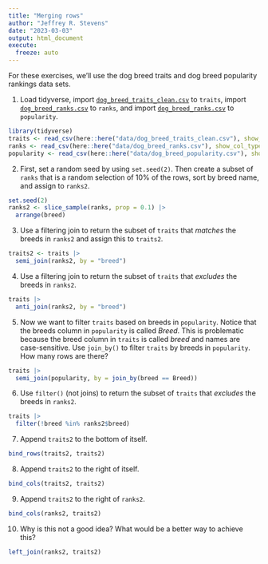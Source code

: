 ```yaml
---
title: "Merging rows"
author: "Jeffrey R. Stevens"
date: "2023-03-03"
output: html_document
execute:
  freeze: auto
---
```


For these exercises, we'll use the dog breed traits and dog breed popularity rankings data sets. 

1. Load tidyverse, import [`dog_breed_traits_clean.csv`](https://jeffreyrstevens.github.io/dpavir2025/data/dog_breed_traits_clean.csv) to `traits`, import [`dog_breed_ranks.csv`](https://jeffreyrstevens.github.io/dpavir2025/data/dog_breed_ranks.csv) to `ranks`, and import [`dog_breed_ranks.csv`](https://jeffreyrstevens.github.io/dpavir2025/data/dog_breed_popularity.csv) to `popularity`.

```r
library(tidyverse)
traits <- read_csv(here::here("data/dog_breed_traits_clean.csv"), show_col_types = FALSE)
ranks <- read_csv(here::here("data/dog_breed_ranks.csv"), show_col_types = FALSE)
popularity <- read_csv(here::here("data/dog_breed_popularity.csv"), show_col_types = FALSE)
```


2. First, set a random seed by using `set.seed(2)`. Then create a subset of `ranks` that is a random selection of 10% of the rows, sort by breed name, and assign to `ranks2`.

```r
set.seed(2)
ranks2 <- slice_sample(ranks, prop = 0.1) |> 
  arrange(breed)
```


3. Use a filtering join to return the subset of `traits` that _matches_ the breeds in `ranks2` and assign this to `traits2`.

```r
traits2 <- traits |> 
  semi_join(ranks2, by = "breed")
```


4. Use a filtering join to return the subset of `traits` that _excludes_ the breeds in `ranks2`.

```r
traits |> 
  anti_join(ranks2, by = "breed")
```


5. Now we want to filter `traits` based on breeds in `popularity`. Notice that the breeds column in `popularity` is called _Breed_. This is problematic because the breed column in `traits` is called _breed_ and names are case-sensitive. Use `join_by()` to filter `traits` by breeds in `popularity`. How many rows are there?

```r
traits |> 
  semi_join(popularity, by = join_by(breed == Breed))
```


6. Use `filter()` (not joins) to return the subset of `traits` that _excludes_ the breeds in `ranks2`.

```r
traits |> 
  filter(!breed %in% ranks2$breed)
```


7. Append `traits2` to the bottom of itself.

```r
bind_rows(traits2, traits2)
```


8. Append `traits2` to the right of itself.

```r
bind_cols(traits2, traits2)
```


9. Append `traits2` to the right of `ranks2`. 

```r
bind_cols(ranks2, traits2)
```


10. Why is this not a good idea? What would be a better way to achieve this?

```r
left_join(ranks2, traits2)
```

